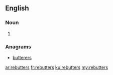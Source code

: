 ==English==

===Noun===
{{head|en|plural}}

# {{plural of|rebutter|lang=en|nocat=1}}

===Anagrams===
* [[butterers#English|butterers]]

[[ar:rebutters]]
[[fr:rebutters]]
[[ku:rebutters]]
[[my:rebutters]]